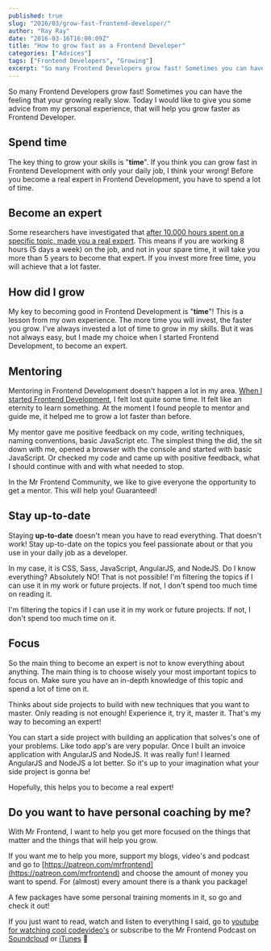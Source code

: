 ```yaml
---
published: true
slug: "2016/03/grow-fast-frontend-developer/"
author: "Ray Ray"
date: "2016-03-16T16:00:09Z"
title: "How to grow fast as a Frontend Developer"
categories: ["Advices"]
tags: ["Frontend Developers", "Growing"]
excerpt: "So many Frontend Developers grow fast! Sometimes you can have the feeling that your growing really ..."
---
```


So many Frontend Developers grow fast! Sometimes you can have the feeling that your growing really slow. Today I would like to give you some advice from my personal experience, that will help you grow faster as Frontend Developer.

## Spend time

The key thing to grow your skills is "**time**". If you think you can grow fast in Frontend Development with only your daily job, I think your wrong! Before you become a real expert in Frontend Development, you have to spend a lot of time.

## Become an expert

Some researchers have investigated that [after 10.000 hours spent on a specific topic, made you a real expert](http://www.fastcodesign.com/3027564/asides/scientists-debunk-the-myth-that-10000-hours-of-practice-makes-you-an-expert). This means if you are working 8 hours (5 days a week) on the job, and not in your spare time, it will take you more than 5 years to become that expert. If you invest more free time, you will achieve that a lot faster.

## How did I grow

My key to becoming good in Frontend Development is "**time**"! This is a lesson from my own experience. The more time you will invest, the faster you grow. I've always invested a lot of time to grow in my skills. But it was not always easy, but I made my choice when I started Frontend Development, to become an expert.

## Mentoring

Mentoring in Frontend Development doesn't happen a lot in my area. [When I started Frontend Development](http://www.raymonschouwenaar.nl/junior-frontend-developer-needed-mentor-coach/), I felt lost quite some time. It felt like an eternity to learn something. At the moment I found people to mentor and guide me, it helped me to grow a lot faster than before.

My mentor gave me positive feedback on my code, writing techniques, naming conventions, basic JavaScript etc. The simplest thing the did, the sit down with me, opened a browser with the console and started with basic JavaScript. Or checked my code and came up with positive feedback, what I should continue with and with what needed to stop.

In the Mr Frontend Community, we like to give everyone the opportunity to get a mentor. This will help you! Guaranteed!

## Stay up-to-date

Staying **up-to-date** doesn't mean you have to read everything. That doesn't work! Stay up-to-date on the topics you feel passionate about or that you use in your daily job as a developer.

In my case, it is CSS, Sass, JavaScript, AngularJS, and NodeJS. Do I know everything? Absolutely NO! That is not possible! I'm filtering the topics if I can use it in my work or future projects. If not, I don't spend too much time on reading it.

I'm filtering the topics if I can use it in my work or future projects. If not, I don't spend too much time on it.

## Focus

So the main thing to become an expert is not to know everything about anything. The main thing is to choose wisely your most important topics to focus on. Make sure you have an in-depth knowledge of this topic and spend a lot of time on it.

Thinks about side projects to build with new techniques that you want to master. Only reading is not enough! Experience it, try it, master it. That's my way to becoming an expert!

You can start a side project with building an application that solves's one of your problems. Like todo app's are very popular. Once I built an invoice application with AngularJS and NodeJS. It was really fun! I learned AngularJS and NodeJS a lot better. So it's up to your imagination what your side project is gonna be!

Hopefully, this helps you to become a real expert!

## **Do you want to have personal coaching by me?**

With Mr Frontend, I want to help you get more focused on the things that matter and the things that will help you grow.

If you want me to help you more, support my blogs, video's and podcast and go to [https://patreon.com/mrfrontend](https://patreon.com/mrfrontend) and choose the amount of money you want to spend. For (almost) every amount there is a thank you package!

A few packages have some personal training moments in it, so go and check it out!

If you just want to read, watch and listen to everything I said, go to [youtube for watching cool codevideo's](http://youtube.com/mrfrontendcommunity) or subscribe to the Mr Frontend Podcast on [Soundcloud](https://soundcloud.com/mr-frontend-community) or [iTunes](http://bit.ly/MRFRONTEND-ITUNES) 🙏
